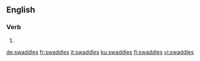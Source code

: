 ==English==

===Verb===
{{head|en|verb form}}

# {{en-third-person singular of|swaddle}}

[[de:swaddles]]
[[fr:swaddles]]
[[it:swaddles]]
[[ku:swaddles]]
[[fi:swaddles]]
[[vi:swaddles]]